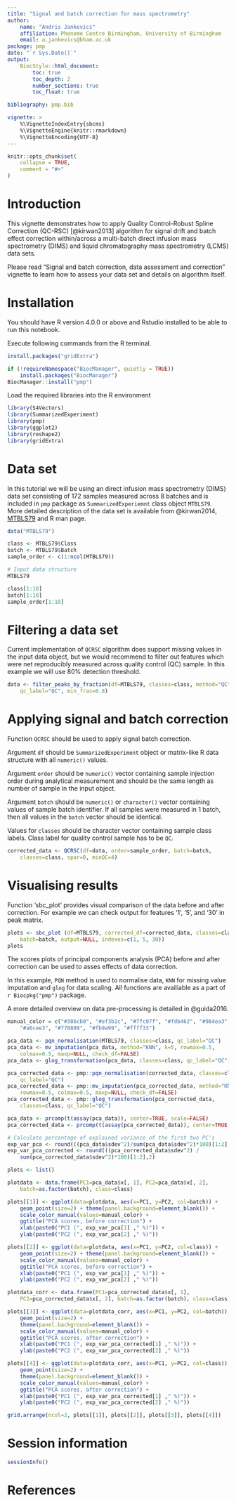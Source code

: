 ```yaml
---
title: "Signal and batch correction for mass spectrometry"
author: 
    name: "Andris Jankevics"
    affiliation: Phenome Centre Birmingham, University of Birmingham
    email: a.jankevics@bham.ac.uk
package: pmp
date: "`r Sys.Date()`"
output: 
    BiocStyle::html_document:
        toc: true
        toc_depth: 2  
        number_sections: true  
        toc_float: true

bibliography: pmp.bib

vignette: >
    %\VignetteIndexEntry{sbcms}
    %\VignetteEngine{knitr::rmarkdown}
    %\VignetteEncoding{UTF-8}
---
```


```r
knitr::opts_chunk$set(
    collapse = TRUE,
    comment = "#>"
)
```

# Introduction

This vignette demonstrates how to apply Quality Control-Robust Spline 
Correction (QC-RSC) [@kirwan2013] algorithm for signal drift and batch effect
correction within/across a multi-batch direct infusion mass spectrometry (DIMS)
and liquid chromatography mass spectrometry (LCMS) data sets.

Please read "Signal and batch correction, data assessment and 
correction" vignette to learn how to assess your data set and details on
algorithm itself.

# Installation

You should have R version 4.0.0 or above and Rstudio installed to be able to
run this notebook.

Execute following commands from the R terminal.

```r
install.packages("gridExtra")

if (!requireNamespace("BiocManager", quietly = TRUE))
    install.packages("BiocManager")
BiocManager::install("pmp")
```

Load the required libraries into the R environment
```r
library(S4Vectors)
library(SummarizedExperiment)
library(pmp)
library(ggplot2)
library(reshape2)
library(gridExtra)
```

# Data set

In this tutorial we will be using  an direct infusion mass spectrometry (DIMS) 
data set consisting of 172 samples measured across 8 batches and is included in
`pmp` package as `SummarizedExperiemnt` class object `MTBLS79`. 
More detailed description of the data set is available from  @kirwan2014, 
[MTBLS79](https://www.ebi.ac.uk/metabolights/MTBLS79) and R man page.

```r
data("MTBLS79")

class <- MTBLS79$Class
batch <- MTBLS79$Batch
sample_order <- c(1:ncol(MTBLS79))

# Input data structure
MTBLS79

class[1:10]
batch[1:10]
sample_order[1:10]
```

# Filtering a data set

Current implementation of `QCRSC` algorithm does support missing values in the 
input data object, but we would recommend to filter out features which were net 
reproducibly measured across quality control (QC) sample. In this example we 
will use 80% detection threshold.

```r
data <- filter_peaks_by_fraction(df=MTBLS79, classes=class, method="QC",
    qc_label="QC", min_frac=0.8)
```

# Applying signal and batch correction 

Function `QCRSC` should be used to apply signal batch correction. 

Argument `df` should be `SummarizedExperiment` object or matrix-like R data 
structure with all `numeric()` values.

Argument `order` should be `numeric()` vector containing sample injection 
order during analytical measurement and should be the same length as number of
sample in the input object. 

Argument `batch` should be `numeric()` or `character()` vector containing values
of sample batch identifier. If all samples were measured in 1 batch, then all 
values in the `batch` vector should be identical. 

Values for `classes` should be character vector containing sample class labels.
Class label for quality control sample has to be `QC`.

```r
corrected_data <- QCRSC(df=data, order=sample_order, batch=batch, 
    classes=class, spar=0, minQC=4)
```

# Visualising results

Function 'sbc_plot' provides visual comparison of the data before and after 
correction. For example we can check output for features '1', '5', and '30' in 
peak matrix.
```r
plots <- sbc_plot (df=MTBLS79, corrected_df=corrected_data, classes=class, 
    batch=batch, output=NULL, indexes=c(1, 5, 30))
plots
```

The scores plots of principal components analysis (PCA) before 
and after correction can be used to asses effects of data correction. 

In this example, `PQN` method is used to normalise data,
`KNN` for missing value imputation and `glog` for data scaling. All functions 
are availiable as a part of `r Biocpkg("pmp")` package.

A more detailed overview on data pre-processing is detailed in @guida2016.

```r

manual_color = c("#386cb0", "#ef3b2c", "#7fc97f", "#fdb462", "#984ea3", 
    "#a6cee3", "#778899", "#fb9a99", "#ffff33")

pca_data <- pqn_normalisation(MTBLS79, classes=class, qc_label="QC")
pca_data <- mv_imputation(pca_data, method="KNN", k=5, rowmax=0.5,
    colmax=0.5, maxp=NULL, check_df=FALSE)
pca_data <- glog_transformation(pca_data, classes=class, qc_label="QC")

pca_corrected_data <- pmp::pqn_normalisation(corrected_data, classes=class,
    qc_label="QC")
pca_corrected_data <- pmp::mv_imputation(pca_corrected_data, method="KNN", k=5,
    rowmax=0.5, colmax=0.5, maxp=NULL, check_df=FALSE)
pca_corrected_data <- pmp::glog_transformation(pca_corrected_data, 
    classes=class, qc_label="QC")

pca_data <- prcomp(t(assay(pca_data)), center=TRUE, scale=FALSE)
pca_corrected_data <- prcomp(t(assay(pca_corrected_data)), center=TRUE, scale=FALSE)

# Calculate percentage of explained variance of the first two PC's
exp_var_pca <- round(((pca_data$sdev^2)/sum(pca_data$sdev^2)*100)[1:2],2)
exp_var_pca_corrected <- round(((pca_corrected_data$sdev^2) /
    sum(pca_corrected_data$sdev^2)*100)[1:2],2)

plots <- list()

plotdata <- data.frame(PC1=pca_data$x[, 1], PC2=pca_data$x[, 2], 
    batch=as.factor(batch), class=class)

plots[[1]] <- ggplot(data=plotdata, aes(x=PC1, y=PC2, col=batch)) +
    geom_point(size=2) + theme(panel.background=element_blank()) +
    scale_color_manual(values=manual_color) +
    ggtitle("PCA scores, before correction") +
    xlab(paste0("PC1 (", exp_var_pca[1] ," %)")) +
    ylab(paste0("PC2 (", exp_var_pca[2] ," %)"))

plots[[2]] <- ggplot(data=plotdata, aes(x=PC1, y=PC2, col=class)) +
    geom_point(size=2) + theme(panel.background=element_blank()) +
    scale_color_manual(values=manual_color) +
    ggtitle("PCA scores, before correction") +
    xlab(paste0("PC1 (", exp_var_pca[1] ," %)")) +
    ylab(paste0("PC2 (", exp_var_pca[2] ," %)"))

plotdata_corr <- data.frame(PC1=pca_corrected_data$x[, 1], 
    PC2=pca_corrected_data$x[, 2], batch=as.factor(batch), class=class)

plots[[3]] <- ggplot(data=plotdata_corr, aes(x=PC1, y=PC2, col=batch)) +
    geom_point(size=2) +
    theme(panel.background=element_blank()) +
    scale_color_manual(values=manual_color) +
    ggtitle("PCA scores, after correction") +
    xlab(paste0("PC1 (", exp_var_pca_corrected[1] ," %)")) +
    ylab(paste0("PC2 (", exp_var_pca_corrected[2] ," %)"))

plots[[4]] <- ggplot(data=plotdata_corr, aes(x=PC1, y=PC2, col=class)) +
    geom_point(size=2) +
    theme(panel.background=element_blank()) +
    scale_color_manual(values=manual_color) +
    ggtitle("PCA scores, after correction") +
    xlab(paste0("PC1 (", exp_var_pca_corrected[1] ," %)")) +
    ylab(paste0("PC2 (", exp_var_pca_corrected[2] ," %)"))

grid.arrange(ncol=2, plots[[1]], plots[[2]], plots[[3]], plots[[4]])
```

# Session information

```r
sessionInfo()
```

# References
